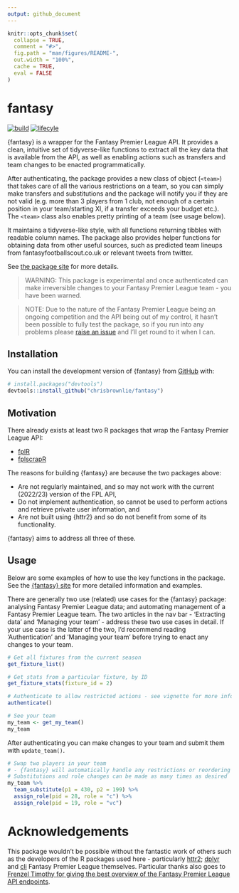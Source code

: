 ```yaml
---
output: github_document
---
```


<!-- README.md is generated from README.Rmd. Please edit that file -->

```r
knitr::opts_chunk$set(
  collapse = TRUE,
  comment = "#>",
  fig.path = "man/figures/README-",
  out.width = "100%",
  cache = TRUE,
  eval = FALSE
)
```

# fantasy

<!-- badges: start -->
[![build](https://github.com/chrisbrownlie/fantasy/actions/workflows/build.yaml/badge.svg)](https://github.com/chrisbrownlie/fantasy/actions/workflows/build.yaml)
[![lifecyle](https://img.shields.io/badge/lifecycle-experimental-orange)](https://lifecycle.r-lib.org/articles/stages.html)
<!-- badges: end -->

{fantasy} is a wrapper for the Fantasy Premier League API. It provides a clean, intuitive set of tidyverse-like functions to extract all the key data that is available from the API, as well as enabling actions such as transfers and team changes to be enacted programmatically. 

After authenticating, the package provides a new class of object (`<team>`) that takes care of all the various restrictions on a team, so you can simply make transfers and substitutions and the package will notify you if they are not valid (e.g. more than 3 players from 1 club, not enough of a certain position in your team/starting XI, if a transfer exceeds your budget etc.). The `<team>` class also enables pretty printing of a team (see usage below).

It maintains a tidyverse-like style, with all functions returning tibbles with readable column names. The package also provides helper functions for obtaining data from other useful sources, such as predicted team lineups from fantasyfootballscout.co.uk or relevant tweets from twitter.

See [the package site](https://chrisbrownlie.github.io/fantasy/) for more details.

> WARNING: This package is experimental and once authenticated can make irreversible changes to your Fantasy Premier League team - you have been warned.

> NOTE: Due to the nature of the Fantasy Premier League being an ongoing competition and the API being out of my control, it hasn't been possible to fully test the package, so if you run into any problems please [raise an issue](https://github.com/chrisbrownlie/fantasy/issues) and I'll get round to it when I can.

## Installation

You can install the development version of {fantasy} from [GitHub](https://github.com/) with:

``` r
# install.packages("devtools")
devtools::install_github("chrisbrownlie/fantasy")
```

## Motivation
There already exists at least two R packages that wrap the Fantasy Premier League API:

- [fplR](https://ewenme.github.io/fplr/)
- [fplscrapR](https://wiscostret.github.io/fplscrapR/)

The reasons for building {fantasy} are because the two packages above:

- Are not regularly maintained, and so may not work with the current (2022/23) version of the FPL API,
- Do not implement authentication, so cannot be used to perform actions and retrieve private user information, and
- Are not built using {httr2} and so do not benefit from some of its functionality.

{fantasy} aims to address all three of these.

## Usage
Below are some examples of how to use the key functions in the package. See the [{fantasy} site](https://chrisbrownlie.github.io/fantasy/) for more detailed information and examples.

There are generally two use (related) use cases for the {fantasy} package: analysing Fantasy Premier League data; and automating management of a Fantasy Premier League team. The two articles in the nav bar - 'Extracting data' and 'Managing your team' - address these two use cases in detail. If your use case is the latter of the two, I'd recommend reading 'Authentication' and 'Managing your team' before trying to enact any changes to your team. 


```r
# Get all fixtures from the current season
get_fixture_list()
```
```r
# Get stats from a particular fixture, by ID
get_fixture_stats(fixture_id = 2)
```

```r
# Authenticate to allow restricted actions - see vignette for more information
authenticate()
```
```r
# See your team
my_team <- get_my_team()
my_team
```

After authenticating you can make changes to your team and submit them with `update_team()`.
```r
# Swap two players in your team
# - {fantasy} will automatically handle any restrictions or reordering of your team
# Substitutions and role changes can be made as many times as desired
my_team %>%
  team_substitute(p1 = 430, p2 = 199) %>%
  assign_role(pid = 28, role = "c") %>%
  assign_role(pid = 19, role = "vc")
```

# Acknowledgements
This package wouldn't be possible without the fantastic work of others such as the developers of the R packages used here - particularly [httr2](https://github.com/r-lib/httr2); [dplyr](https://github.com/tidyverse/dplyr) and [cli](https://github.com/r-lib/cli) Fantasy Premier League themselves. Particular thanks also goes to [Frenzel Timothy for giving the best overview of the Fantasy Premier League API endpoints](https://medium.com/@frenzelts/fantasy-premier-league-api-endpoints-a-detailed-guide-acbd5598eb19).

